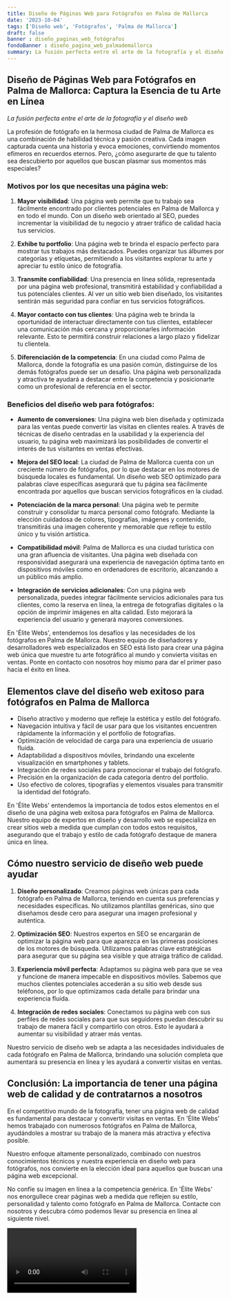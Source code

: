 ```yaml
---
title: Diseño de Páginas Web para Fotógrafos en Palma de Mallorca
date: '2023-10-04'
tags: ['Diseño web', 'Fotógrafos', 'Palma de Mallorca']
draft: false
banner : diseño_paginas_web_fotógrafos
fondoBanner : diseño_pagina_web_palmademallorca
summary: La fusión perfecta entre el arte de la fotografía y el diseño web
---
```


## Diseño de Páginas Web para Fotógrafos en Palma de Mallorca: Captura la Esencia de tu Arte en Línea

*La fusión perfecta entre el arte de la fotografía y el diseño web*

La profesión de fotógrafo en la hermosa ciudad de Palma de Mallorca es una combinación de habilidad técnica y pasión creativa. Cada imagen capturada cuenta una historia y evoca emociones, convirtiendo momentos efímeros en recuerdos eternos. Pero, ¿cómo asegurarte de que tu talento sea descubierto por aquellos que buscan plasmar sus momentos más especiales?

### Motivos por los que necesitas una página web:

1. **Mayor visibilidad**: Una página web permite que tu trabajo sea fácilmente encontrado por clientes potenciales en Palma de Mallorca y en todo el mundo. Con un diseño web orientado al SEO, puedes incrementar la visibilidad de tu negocio y atraer tráfico de calidad hacia tus servicios.

2. **Exhibe tu portfolio**: Una página web te brinda el espacio perfecto para mostrar tus trabajos más destacados. Puedes organizar tus álbumes por categorías y etiquetas, permitiendo a los visitantes explorar tu arte y apreciar tu estilo único de fotografía.

3. **Transmite confiabilidad**: Una presencia en línea sólida, representada por una página web profesional, transmitirá estabilidad y confiabilidad a tus potenciales clientes. Al ver un sitio web bien diseñado, los visitantes sentirán más seguridad para confiar en tus servicios fotográficos.

4. **Mayor contacto con tus clientes**: Una página web te brinda la oportunidad de interactuar directamente con tus clientes, establecer una comunicación más cercana y proporcionarles información relevante. Esto te permitirá construir relaciones a largo plazo y fidelizar tu clientela.

5. **Diferenciación de la competencia**: En una ciudad como Palma de Mallorca, donde la fotografía es una pasión común, distinguirse de los demás fotógrafos puede ser un desafío. Una página web personalizada y atractiva te ayudará a destacar entre la competencia y posicionarte como un profesional de referencia en el sector.

### Beneficios del diseño web para fotógrafos:

* **Aumento de conversiones**: Una página web bien diseñada y optimizada para las ventas puede convertir las visitas en clientes reales. A través de técnicas de diseño centradas en la usabilidad y la experiencia del usuario, tu página web maximizará las posibilidades de convertir el interés de tus visitantes en ventas efectivas.

* **Mejora del SEO local**: La ciudad de Palma de Mallorca cuenta con un creciente número de fotógrafos, por lo que destacar en los motores de búsqueda locales es fundamental. Un diseño web SEO optimizado para palabras clave específicas asegurará que tu página sea fácilmente encontrada por aquellos que buscan servicios fotográficos en la ciudad.

* **Potenciación de la marca personal**: Una página web te permite construir y consolidar tu marca personal como fotógrafo. Mediante la elección cuidadosa de colores, tipografías, imágenes y contenido, transmitirás una imagen coherente y memorable que refleje tu estilo único y tu visión artística.

* **Compatibilidad móvil**: Palma de Mallorca es una ciudad turística con una gran afluencia de visitantes. Una página web diseñada con responsividad asegurará una experiencia de navegación óptima tanto en dispositivos móviles como en ordenadores de escritorio, alcanzando a un público más amplio.

* **Integración de servicios adicionales**: Con una página web personalizada, puedes integrar fácilmente servicios adicionales para tus clientes, como la reserva en línea, la entrega de fotografías digitales o la opción de imprimir imágenes en alta calidad. Esto mejorará la experiencia del usuario y generará mayores conversiones.

En 'Élite Webs', entendemos los desafíos y las necesidades de los fotógrafos en Palma de Mallorca. Nuestro equipo de diseñadores y desarrolladores web especializados en SEO está listo para crear una página web única que muestre tu arte fotográfico al mundo y convierta visitas en ventas. Ponte en contacto con nosotros hoy mismo para dar el primer paso hacia el éxito en línea.

<GifSeo />

<Cta />

## Elementos clave del diseño web exitoso para fotógrafos en Palma de Mallorca

- Diseño atractivo y moderno que refleje la estética y estilo del fotógrafo.
- Navegación intuitiva y fácil de usar para que los visitantes encuentren rápidamente la información y el portfolio de fotografías.
- Optimización de velocidad de carga para una experiencia de usuario fluida.
- Adaptabilidad a dispositivos móviles, brindando una excelente visualización en smartphones y tablets.
- Integración de redes sociales para promocionar el trabajo del fotógrafo.
- Precisión en la organización de cada categoría dentro del portfolio.
- Uso efectivo de colores, tipografías y elementos visuales para transmitir la identidad del fotógrafo.

En 'Élite Webs' entendemos la importancia de todos estos elementos en el diseño de una página web exitosa para fotógrafos en Palma de Mallorca. Nuestro equipo de expertos en diseño y desarrollo web se especializa en crear sitios web a medida que cumplan con todos estos requisitos, asegurando que el trabajo y estilo de cada fotógrafo destaque de manera única en línea.

## Cómo nuestro servicio de diseño web puede ayudar

1. **Diseño personalizado**: Creamos páginas web únicas para cada fotógrafo en Palma de Mallorca, teniendo en cuenta sus preferencias y necesidades específicas. No utilizamos plantillas genéricas, sino que diseñamos desde cero para asegurar una imagen profesional y auténtica.

2. **Optimización SEO**: Nuestros expertos en SEO se encargarán de optimizar la página web para que aparezca en las primeras posiciones de los motores de búsqueda. Utilizamos palabras clave estratégicas para asegurar que su página sea visible y que atraiga tráfico de calidad.

3. **Experiencia móvil perfecta**: Adaptamos su página web para que se vea y funcione de manera impecable en dispositivos móviles. Sabemos que muchos clientes potenciales accederán a su sitio web desde sus teléfonos, por lo que optimizamos cada detalle para brindar una experiencia fluida.

4. **Integración de redes sociales**: Conectamos su página web con sus perfiles de redes sociales para que sus seguidores puedan descubrir su trabajo de manera fácil y compartirlo con otros. Esto le ayudará a aumentar su visibilidad y atraer más ventas.

Nuestro servicio de diseño web se adapta a las necesidades individuales de cada fotógrafo en Palma de Mallorca, brindando una solución completa que aumentará su presencia en línea y les ayudará a convertir visitas en ventas.

## Conclusión: La importancia de tener una página web de calidad y de contratarnos a nosotros

En el competitivo mundo de la fotografía, tener una página web de calidad es fundamental para destacar y convertir visitas en ventas. En 'Élite Webs' hemos trabajado con numerosos fotógrafos en Palma de Mallorca, ayudándoles a mostrar su trabajo de la manera más atractiva y efectiva posible.

Nuestro enfoque altamente personalizado, combinado con nuestros conocimientos técnicos y nuestra experiencia en diseño web para fotógrafos, nos convierte en la elección ideal para aquellos que buscan una página web excepcional.

No confíe su imagen en línea a la competencia genérica. En 'Élite Webs' nos enorgullece crear páginas web a medida que reflejen su estilo, personalidad y talento como fotógrafo en Palma de Mallorca. Contacte con nosotros y descubra cómo podemos llevar su presencia en línea al siguiente nivel.

<Video />

<CtaBot job='Fotógrafos' city='Palma de Mallorca'/>

<Gmaps query='Palma de Mallorca+españa+maps' />